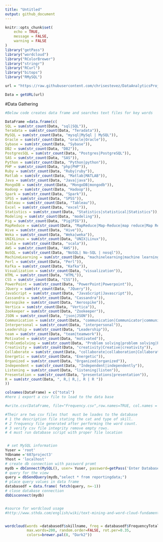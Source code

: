 ---
title: "Untitled"
output: github_document
---

```{r setup, include=FALSE}
knitr::opts_chunk$set(
	echo = TRUE,
	message = FALSE,
	warning = FALSE
)
library("getPass")
library("wordcloud")
library("RColorBrewer")
library("stringr")
library("RCurl")
library("bitops")
library("RMySQL")

url = "https://raw.githubusercontent.com/chrisestevez/DataAnalyticsProjects/master/Project3/JobPostingData.txt"

Data = getURL(url)

```

#Data Gathering
```{r cars, message=FALSE, warning=FALSE}
#Below code creates data frame and searches text files for key words

DataFrame =data.frame(c(
SQL = sum(str_count(Data, "sql|SQL")),
Teradata = sum(str_count(Data, "Teradata")),
MySQL = sum(str_count(Data, "mysql|MySql | MySQL")),
Oracle = sum(str_count(Data, "oracle|Oracle")),
Sybase = sum(str_count(Data, "Sybase")),
DB2 = sum(str_count(Data, "DB2")),
PostgresSQL = sum(str_count(Data, "Postgres|PostgreSQL")),
SAS = sum(str_count(Data, "SAS")),
Python = sum(str_count(Data, "Python|python")),
PHP = sum(str_count(Data, "php|PHP")),
Ruby = sum(str_count(Data, "Ruby|ruby")),
Matlab = sum(str_count(Data, "Matlab|MATLAB")),
Java = sum(str_count(Data, "Java|java")),
MongoDB = sum(str_count(Data, "MongoDB|mongodb")),
Hadoop = sum(str_count(Data, "Hadoop")),
Spark = sum(str_count(Data, "Spark")),
SPSS = sum(str_count(Data, "SPSS")),
Tableau = sum(str_count(Data, "Tableau")),
Excel = sum(str_count(Data, "excel")),
Statistics = sum(str_count(Data, "Statistics|statistical|Statistics")),
Modeling = sum(str_count(Data, "modeling")),
Pig = sum(str_count(Data, "Pig|PIG")),
MapReduce = sum(str_count(Data, "MapReduce|Map-Reduce|map reduce|Map Reduce")),
Hive = sum(str_count(Data, "Hive")),
Weka = sum(str_count(Data, "Weka|weka")),
UNIXLinux = sum(str_count(Data, "UNIX|Linux")),
Scala = sum(str_count(Data, "scala")),
AWS = sum(str_count(Data, "AWS")),
NoSQL = sum(str_count(Data, "NoSQL| No-SQL | nosql")),
MachineLearning = sum(str_count(Data, "machinelearning|machine learning|MachineLearning|Machine Learning")),
Perl = sum(str_count(Data, "Perl")),
Kafka = sum(str_count(Data, "Kafka")),
Visualization = sum(str_count(Data, "visualization")),
HTML = sum(str_count(Data, "HTML")),
CSS = sum(str_count(Data, "CSS")),
PowerPoint = sum(str_count(Data, "PowerPoint|Powerpoint")),
JQuery = sum(str_count(Data, "JQuery")),
JavaScript = sum(str_count(Data, "JavaScript|Javascript")),
Cassandra = sum(str_count(Data, "Cassandra")),
Aerospike = sum(str_count(Data, "Aerospike")),
Vertica = sum(str_count(Data, "Vertica")),
Zookeeper = sum(str_count(Data, "Zookeeper")),
JSON = sum(str_count(Data, "json|JSON")),
Communication = sum(str_count(Data, "communication|Communicator|communicator")),
Interpersonal = sum(str_count(Data, "interpersonal")),
Leadership = sum(str_count(Data, "Leadership")),
team = sum(str_count(Data, "team|teamwork")),
Motivated = sum(str_count(Data, "motivated")),
ProblemSolving = sum(str_count(Data, "Problem solving|problem solving|Problem solver|problem solvers")),
Creativity = sum(str_count(Data, "creativity|Creative|creativity")),
Collaborate = sum(str_count(Data, "collaborate|collaboration|Collaborates|collaborative")),
Energetic = sum(str_count(Data, "Energetic")),
Organized = sum(str_count(Data, "Organized|organized")),
Independent = sum(str_count(Data, "Independent|independently")),
Listening = sum(str_count(Data, "listening|listen")),
Presentation = sum(str_count(Data, "presentations|presentation")),
R = sum(str_count(Data, ", R,| R,|, R | R "))
))

colnames(DataFrame) = c("total")
#here i export a csv file to load to the data base

#write.csv(DataFrame, file="Frequency.csv",row.names=TRUE, col.names = FALSE)
```

```{r mysql, message=FALSE, warning=FALSE}
#Their are two csv files that  must be loades to the database
# 1 the description file stating the cat and type of skill.
# 2 frequency file generated after performing the word count.
# 3 verify csv file integrity remove empty rows.
# 4 must run database script with proper file location


 # set MySQL information
Yuser = 'root'
Ydbname ='607project3'
Yhost = 'localhost'
# create db connection with password promt
mydb = dbConnect(MySQL(), user= Yuser, password=getPass('Enter Database Password'), dbname=Ydbname, host=Yhost)
# query for the view
query = dbSendQuery(mydb,"select * from reportingdata;")
# place query values in data frame
databasedf = data.frame( fetch(query, n=-1))
# close database connection
dbDisconnect(mydb)



```

```{r charts, fig.width=12, message=FALSE, warning=FALSE}

#source for wordcloud usage
#http://www.sthda.com/english/wiki/text-mining-and-word-cloud-fundamentals-in-r-5-simple-steps-you-should-know


wordcloud(words =databasedf$skillname, freq = databasedf$FrequencyTotal, min.freq = 1,
          max.words=200, random.order=FALSE, rot.per=0.35, 
          colors=brewer.pal(8, "Dark2"))



```
